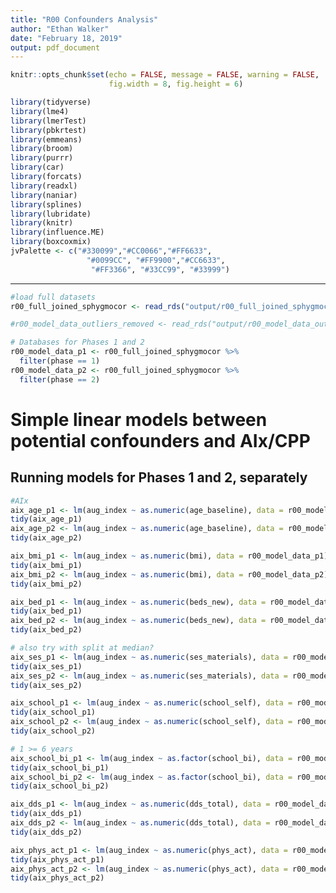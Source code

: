 ```yaml
---
title: "R00 Confounders Analysis"
author: "Ethan Walker"
date: "February 18, 2019"
output: pdf_document
---
```


```r
knitr::opts_chunk$set(echo = FALSE, message = FALSE, warning = FALSE,
                      fig.width = 8, fig.height = 6)
```


```r
library(tidyverse)
library(lme4)
library(lmerTest)
library(pbkrtest)
library(emmeans)
library(broom)
library(purrr)
library(car)
library(forcats)
library(readxl)
library(naniar)
library(splines)
library(lubridate)
library(knitr)
library(influence.ME)
library(boxcoxmix)
jvPalette <- c("#330099","#CC0066","#FF6633", 
                 "#0099CC", "#FF9900","#CC6633",
                  "#FF3366", "#33CC99", "#33999")
```

---

```r
#load full datasets
r00_full_joined_sphygmocor <- read_rds("output/r00_full_joined_sphygmocor.RDS")

#r00_model_data_outliers_removed <- read_rds("output/r00_model_data_outliers_removed.RDS")
```

```r
# Databases for Phases 1 and 2
r00_model_data_p1 <- r00_full_joined_sphygmocor %>% 
  filter(phase == 1)
r00_model_data_p2 <- r00_full_joined_sphygmocor %>% 
  filter(phase == 2)
```

# Simple linear models between potential confounders and AIx/CPP
## Running models for Phases 1 and 2, separately
```r
#AIx
aix_age_p1 <- lm(aug_index ~ as.numeric(age_baseline), data = r00_model_data_p1)
tidy(aix_age_p1)
aix_age_p2 <- lm(aug_index ~ as.numeric(age_baseline), data = r00_model_data_p2)
tidy(aix_age_p2)

aix_bmi_p1 <- lm(aug_index ~ as.numeric(bmi), data = r00_model_data_p1)
tidy(aix_bmi_p1)
aix_bmi_p2 <- lm(aug_index ~ as.numeric(bmi), data = r00_model_data_p2)
tidy(aix_bmi_p2)

aix_bed_p1 <- lm(aug_index ~ as.numeric(beds_new), data = r00_model_data_p1)
tidy(aix_bed_p1)
aix_bed_p2 <- lm(aug_index ~ as.numeric(beds_new), data = r00_model_data_p2)
tidy(aix_bed_p2)

# also try with split at median?
aix_ses_p1 <- lm(aug_index ~ as.numeric(ses_materials), data = r00_model_data_p1)
tidy(aix_ses_p1)
aix_ses_p2 <- lm(aug_index ~ as.numeric(ses_materials), data = r00_model_data_p2)
tidy(aix_ses_p2)

aix_school_p1 <- lm(aug_index ~ as.numeric(school_self), data = r00_model_data_p1)
tidy(aix_school_p1)
aix_school_p2 <- lm(aug_index ~ as.numeric(school_self), data = r00_model_data_p2)
tidy(aix_school_p2)

# 1 >= 6 years
aix_school_bi_p1 <- lm(aug_index ~ as.factor(school_bi), data = r00_model_data_p1)
tidy(aix_school_bi_p1)
aix_school_bi_p2 <- lm(aug_index ~ as.factor(school_bi), data = r00_model_data_p2)
tidy(aix_school_bi_p2)

aix_dds_p1 <- lm(aug_index ~ as.numeric(dds_total), data = r00_model_data_p1)
tidy(aix_dds_p1)
aix_dds_p2 <- lm(aug_index ~ as.numeric(dds_total), data = r00_model_data_p2)
tidy(aix_dds_p2)

aix_phys_act_p1 <- lm(aug_index ~ as.numeric(phys_act), data = r00_model_data_p1)
tidy(aix_phys_act_p1)
aix_phys_act_p2 <- lm(aug_index ~ as.numeric(phys_act), data = r00_model_data_p2)
tidy(aix_phys_act_p2)


```

